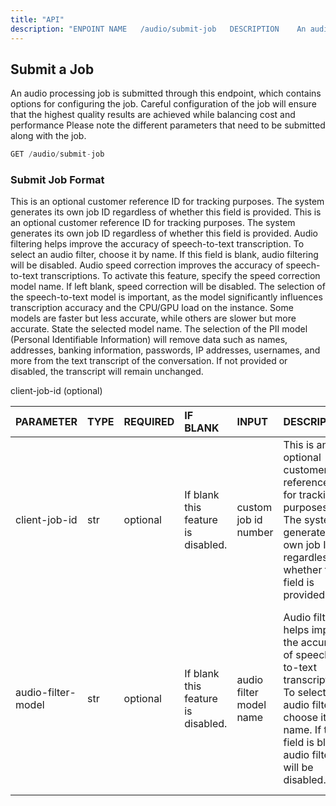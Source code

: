 ```yaml
---
title: "API"
description: "ENPOINT NAME	 /audio/submit-job	 DESCRIPTION	An audio processing job is submitted through this endpoint, which contains options for configuring the job. Careful configuration of the job will ensure that the highest quality results are achieved while balancing cost and performance. Please note the different parameters that need to be submitted along with the job.						"
---
```


## Submit a Job

An audio processing job is submitted through this endpoint, which contains options for configuring the job. Careful configuration of the job will ensure that the highest quality results are achieved while balancing cost and performance Please note the different parameters that need to be submitted along with the job.

```javascript
GET /audio/submit-job
```

### **Submit Job Format**

<ParamField query="client-job-id" path="param" header="client-job-id" default="If blank this feature is disabled." type="string">
  This is an optional customer reference ID for tracking purposes. The system generates its own job ID regardless of whether this field is provided.
</ParamField>

<ParamField query="client-job-id" header="client-job-id" default="If blank this feature is disabled." type="string"  placeholder="custom job id number">
  This is an optional customer reference ID for tracking purposes. The system generates its own job ID regardless of whether this field is provided.
</ParamField>

<ParamField query="audio-filter-model" header="audio-filter-model" default="If blank this feature is disabled." type="string" placeholder="audio filter model name">
  Audio filtering helps improve the accuracy of speech-to-text transcription. To select an audio filter, choose it by name. If this field is blank, audio filtering will be disabled.
</ParamField>

<ParamField query="speed-correction-model" header="speed-correction-model" default="If blank this feature is disabled." type="string"  placeholder="speed correction model name">
  Audio speed correction improves the accuracy of speech-to-text transcriptions. To activate this feature, specify the speed correction model name. If left blank, speed correction will be disabled.
</ParamField>

<ParamField query="s2t-model" header="s2t-model" default="Can not be blank" type="string" required="required" placeholder="speech to text model name">
  The selection of the speech-to-text model is important, as the model significantly influences transcription accuracy and the CPU/GPU load on the instance. Some models are faster but less accurate, while others are slower but more accurate. State the selected model name.
</ParamField>

<ParamField query="remove-ppi" header="remove-ppi" default="If blank this feature is disabled." type="string" required="optional" placeholder="remove ppi model name">
  The selection of the PII model (Personal Identifiable Information) will remove data such as names, addresses, banking information, passwords, IP addresses, usernames, and more from the text transcript of the conversation. If not provided or disabled, the transcript will remain unchanged.
</ParamField>

client-job-id  (optional)

| **PARAMETER**      | **TYPE** | **REQUIRED** | **IF BLANK**                       | **INPUT**               | **DESCRIPTION**                                                                                                                                                                     | **ERRORS**                                                                                                                     |
| :----------------- | :------- | :----------- | :--------------------------------- | :---------------------- | :---------------------------------------------------------------------------------------------------------------------------------------------------------------------------------- | :----------------------------------------------------------------------------------------------------------------------------- |
| client-job-id      | str      | optional     | If blank this feature is disabled. | custom job id number    | This is an optional customer reference ID for tracking purposes. The system generates its own job ID regardless of whether this field is provided.                                  | The entered value cannot be longer than 255 characters.                                                                        |
| audio-filter-model | str      | optional     | If blank this feature is disabled. | audio filter model name | Audio filtering helps improve the accuracy of speech-to-text transcription. To select an audio filter, choose it by name. If this field is blank, audio filtering will be disabled. | The audio filter model name was entered incorrectly or an invalid model was selected. Please verify the available model names. |